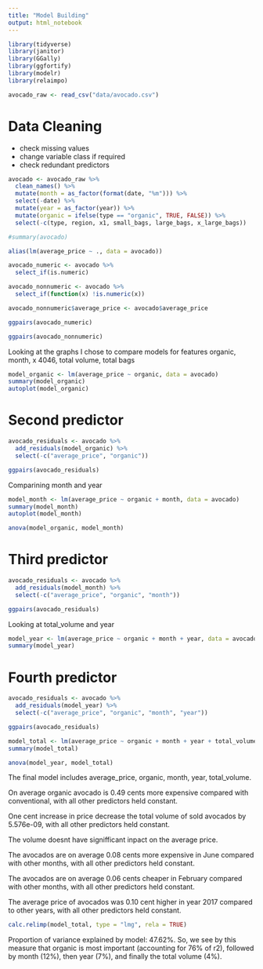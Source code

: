 ```yaml
---
title: "Model Building"
output: html_notebook
---
```

```r
library(tidyverse)
library(janitor)
library(GGally)
library(ggfortify)
library(modelr)
library(relaimpo)
```

```r
avocado_raw <- read_csv("data/avocado.csv")
```

# Data Cleaning

- check missing values
- change variable class if required
- check redundant predictors

```r
avocado <- avocado_raw %>% 
  clean_names() %>% 
  mutate(month = as_factor(format(date, "%m"))) %>% 
  select(-date) %>% 
  mutate(year = as_factor(year)) %>% 
  mutate(organic = ifelse(type == "organic", TRUE, FALSE)) %>% 
  select(-c(type, region, x1, small_bags, large_bags, x_large_bags)) 
```


```r
#summary(avocado)

alias(lm(average_price ~ ., data = avocado))
```

```r
avocado_numeric <- avocado %>%
  select_if(is.numeric)

avocado_nonnumeric <- avocado %>%
  select_if(function(x) !is.numeric(x))

avocado_nonnumeric$average_price <- avocado$average_price

ggpairs(avocado_numeric)

```

```r
ggpairs(avocado_nonnumeric)
```
Looking at the graphs I chose to compare models for features organic, month, x 4046, total volume, total bags
```r
model_organic <- lm(average_price ~ organic, data = avocado)
summary(model_organic)
autoplot(model_organic)
```

# Second predictor

```r
avocado_residuals <- avocado %>%
  add_residuals(model_organic) %>%
  select(-c("average_price", "organic"))

ggpairs(avocado_residuals)

```

Comparining month and year
```r
model_month <- lm(average_price ~ organic + month, data = avocado)
summary(model_month)
autoplot(model_month)

anova(model_organic, model_month)
```

# Third predictor

```r
avocado_residuals <- avocado %>%
  add_residuals(model_month) %>%
  select(-c("average_price", "organic", "month"))

ggpairs(avocado_residuals)
```

Looking at total_volume and year
```r
model_year <- lm(average_price ~ organic + month + year, data = avocado)
summary(model_year)
```
# Fourth predictor

```r
avocado_residuals <- avocado %>%
  add_residuals(model_year) %>%
  select(-c("average_price", "organic", "month", "year"))

ggpairs(avocado_residuals)
```

```r
model_total <- lm(average_price ~ organic + month + year + total_volume, data = avocado)
summary(model_total)
```

```r
anova(model_year, model_total)
```

The final model includes average_price, organic, month, year, total_volume.

On average organic avocado is 0.49 cents more expensive compared with conventional, with all other predictors held constant.

One cent increase in price decrease the total volume of sold avocados by 5.576e-09, with all other predictors held constant.

The volume doesnt have signifficant inpact on the average price.

The avocados are on average 0.08 cents more expensive in June compared with other months, with all other predictors held constant.

The avocados are on average 0.06 cents cheaper in February compared with other months, with all other predictors held constant.

The average price of avocados was 0.10 cent higher in year 2017 compared to other years, with all other predictors held constant.

```r
calc.relimp(model_total, type = "lmg", rela = TRUE)
```

Proportion of variance explained by model: 47.62%.
So, we see by this measure that organic is most important (accounting for 76% of r2), followed by month (12%), then year (7%), and finally the total volume (4%).

